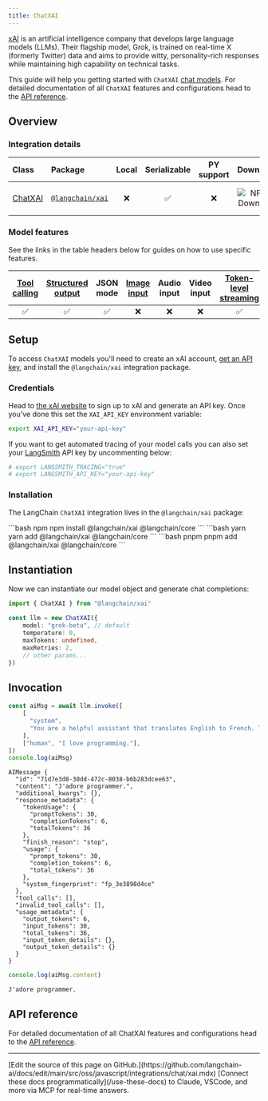 ```yaml
---
title: ChatXAI
---
```


[xAI](https://x.ai/) is an artificial intelligence company that develops large language models (LLMs). Their flagship model, Grok, is trained on real-time X (formerly Twitter) data and aims to provide witty, personality-rich responses while maintaining high capability on technical tasks.

This guide will help you getting started with `ChatXAI` [chat models](/oss/javascript/langchain/models). For detailed documentation of all `ChatXAI` features and configurations head to the [API reference](https://api.js.langchain.com/classes/_langchain_xai.ChatXAI.html).

## Overview

### Integration details

| Class | Package | Local | Serializable | PY support | Downloads | Version |
| :--- | :--- | :---: | :---: |  :---: | :---: | :---: |
| [ChatXAI](https://api.js.langchain.com/classes/_langchain_xai.ChatXAI.html) | [`@langchain/xai`](https://www.npmjs.com/package/@langchain/xai) | ❌ | ✅ | ❌ | ![NPM - Downloads](https://img.shields.io/npm/dm/@langchain/xai?style=flat-square&label=%20&) | ![NPM - Version](https://img.shields.io/npm/v/@langchain/xai?style=flat-square&label=%20&) |

### Model features

See the links in the table headers below for guides on how to use specific features.

| [Tool calling](/oss/javascript/langchain/tools) | [Structured output](/oss/javascript/langchain/structured-output) | JSON mode | [Image input](/oss/javascript/langchain/messages#multimodal) | Audio input | Video input | [Token-level streaming](/oss/javascript/langchain/streaming/) | [Token usage](/oss/javascript/langchain/models#token-usage) | [Logprobs](/oss/javascript/langchain/models#log-probabilities) |
| :---: | :---: | :---: | :---: |  :---: | :---: | :---: | :---: | :---: |
| ✅ | ✅ | ✅ | ❌ | ❌ | ❌ | ✅ | ✅ | ✅ |

## Setup

To access `ChatXAI` models you'll need to create an xAI account, [get an API key](https://console.x.ai/), and install the `@langchain/xai` integration package.

### Credentials

Head to [the xAI website](https://x.ai) to sign up to xAI and generate an API key. Once you've done this set the `XAI_API_KEY` environment variable:

```bash
export XAI_API_KEY="your-api-key"
```

If you want to get automated tracing of your model calls you can also set your [LangSmith](https://docs.smith.langchain.com/) API key by uncommenting below:

```bash
# export LANGSMITH_TRACING="true"
# export LANGSMITH_API_KEY="your-api-key"
```

### Installation

The LangChain `ChatXAI` integration lives in the `@langchain/xai` package:

<CodeGroup>
```bash npm
npm install @langchain/xai @langchain/core
```
```bash yarn
yarn add @langchain/xai @langchain/core
```
```bash pnpm
pnpm add @langchain/xai @langchain/core
```
</CodeGroup>

## Instantiation

Now we can instantiate our model object and generate chat completions:

```typescript
import { ChatXAI } from "@langchain/xai"

const llm = new ChatXAI({
    model: "grok-beta", // default
    temperature: 0,
    maxTokens: undefined,
    maxRetries: 2,
    // other params...
})
```

## Invocation

```typescript
const aiMsg = await llm.invoke([
    [
      "system",
      "You are a helpful assistant that translates English to French. Translate the user sentence.",
    ],
    ["human", "I love programming."],
])
console.log(aiMsg)
```

```output
AIMessage {
  "id": "71d7e3d8-30dd-472c-8038-b6b283dcee63",
  "content": "J'adore programmer.",
  "additional_kwargs": {},
  "response_metadata": {
    "tokenUsage": {
      "promptTokens": 30,
      "completionTokens": 6,
      "totalTokens": 36
    },
    "finish_reason": "stop",
    "usage": {
      "prompt_tokens": 30,
      "completion_tokens": 6,
      "total_tokens": 36
    },
    "system_fingerprint": "fp_3e3898d4ce"
  },
  "tool_calls": [],
  "invalid_tool_calls": [],
  "usage_metadata": {
    "output_tokens": 6,
    "input_tokens": 30,
    "total_tokens": 36,
    "input_token_details": {},
    "output_token_details": {}
  }
}
```

```typescript
console.log(aiMsg.content)
```

```output
J'adore programmer.
```

## API reference

For detailed documentation of all ChatXAI features and configurations head to the [API reference](https://api.js.langchain.com/classes/_langchain_xai.ChatXAI.html).

---

<Callout icon="pen-to-square" iconType="regular">
    [Edit the source of this page on GitHub.](https://github.com/langchain-ai/docs/edit/main/src/oss/javascript/integrations/chat/xai.mdx)
</Callout>
<Tip icon="terminal" iconType="regular">
    [Connect these docs programmatically](/use-these-docs) to Claude, VSCode, and more via MCP for    real-time answers.
</Tip>
